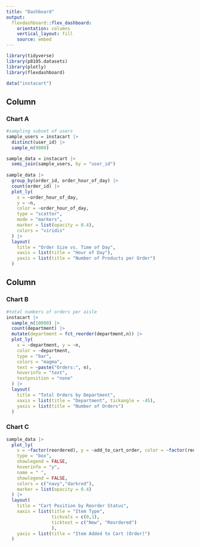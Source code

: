 ```yaml
---
title: "Dashboard"
output: 
  flexdashboard::flex_dashboard:
    orientation: columns
    vertical_layout: fill
    source: embed
---
```


```r
library(tidyverse)
library(p8105.datasets)
library(plotly)
library(flexdashboard)
```

```r
data("instacart")
```


Column {data-width=650}
-----------------------------------------------------------------------

### Chart A

```r
#sampling subset of users
sample_users = instacart |> 
  distinct(user_id) |> 
  sample_n(9000)

sample_data = instacart |> 
  semi_join(sample_users, by = "user_id")
  
sample_data |> 
  group_by(order_id, order_hour_of_day) |> 
  count(order_id) |> 
  plot_ly(
    x = ~order_hour_of_day,
    y = ~n,
    color = ~order_hour_of_day,
    type = "scatter",
    mode = "markers",
    marker = list(opacity = 0.4),
    colors = "viridis"
  ) |> 
  layout(
    title = "Order Size vs. Time of Day",
    xaxis = list(title = "Hour of Day"),
    yaxis = list(title = "Number of Products per Order")
  )
```

Column {data-width=350}
-----------------------------------------------------------------------

### Chart B

```r
#total numbers of orders per aisle
instacart |> 
  sample_n(10000) |> 
  count(department) |> 
  mutate(department = fct_reorder(department,n)) |> 
  plot_ly(
    x = ~department, y = ~n, 
    color = ~department, 
    type = "bar", 
    colors = "magma",
    text = ~paste("Orders:", n),
    hoverinfo = "text",
    textposition = "none"
  ) |> 
  layout(
    title = "Total Orders by Department",
    xaxis = list(title = "Department", tickangle = -45),
    yaxis = list(title = "Number of Orders")
  )
```

### Chart C

```r
sample_data |> 
  plot_ly(
    x = ~factor(reordered), y = ~add_to_cart_order, color = ~factor(reordered),
    type = "box",
    showlegend = FALSE,
    hoverinfo = "y",
    name = " ",
    showlegend = FALSE,
    colors = c("navy","darkred"),
    marker = list(opacity = 0.4)
  ) |> 
  layout(
    title = "Cart Position by Reorder Status",
    xaxis = list(title = "Item Type",
                 tickvals = c(0,1),
                 ticktext = c("New", "Reordered")
                 ),
    yaxis = list(title = "Item Added to Cart (Order)")
  )
```

